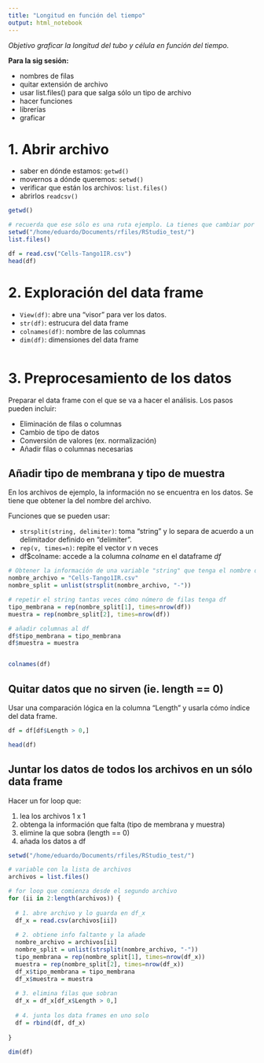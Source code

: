```yaml
---
title: "Longitud en función del tiempo"
output: html_notebook
---
```


*Objetivo graficar la longitud del tubo y célula en función del tiempo.* 


**Para la sig sesión:**

  * nombres de filas
  * quitar extensión de archivo
  * usar list.files() para que salga sólo un tipo de archivo
  * hacer funciones  
  * librerías
  * graficar

# 1. Abrir archivo

  * saber en dónde estamos: `getwd()`
  * movernos a dónde queremos: `setwd()`
  * verificar que están los archivos: `list.files()`
  * abrirlos `readcsv()`
  
```r
getwd()

# recuerda que ese sólo es una ruta ejemplo. La tienes que cambiar por la ruta en la que están tus archivos
setwd("/home/eduardo/Documents/rfiles/RStudio_test/")
list.files()

df = read.csv("Cells-Tango1IR.csv")
head(df)
```

# 2. Exploración del data frame

  * `View(df)`: abre una "visor" para ver los datos.
  * `str(df)`: estrucura del data frame
  * `colnames(df)`: nombre de las columnas
  * `dim(df)`: dimensiones del data frame
```r

```

# 3. Preprocesamiento de los datos

Preparar el data frame con el que se va a hacer el análisis. Los pasos pueden incluir:

  * Eliminación de filas o columnas
  * Cambio de tipo de datos
  * Conversión de valores (ex. normalización)
  * Añadir filas o columnas necesarias

## Añadir tipo de membrana y tipo de muestra

En los archivos de ejemplo, la información no se encuentra en los datos. Se tiene que obtener la del nombre del archivo.

Funciones que se pueden usar:

  * `strsplit(string, delimiter)`: toma "string" y lo separa de acuerdo a un delimitador definido en "delimiter". 
  * `rep(v, times=n)`: repite el vector *v* n veces
  * df$colname: accede a la columna *colname* en el dataframe *df*
  
```r
# Obtener la información de una variable "string" que tenga el nombre del archivo.
nombre_archivo = "Cells-Tango1IR.csv"
nombre_split = unlist(strsplit(nombre_archivo, "-"))

# repetir el string tantas veces cómo número de filas tenga df
tipo_membrana = rep(nombre_split[1], times=nrow(df))
muestra = rep(nombre_split[2], times=nrow(df))

# añadir columnas al df
df$tipo_membrana = tipo_membrana
df$muestra = muestra


colnames(df)
```

## Quitar datos que no sirven (ie. length == 0)
Usar una comparación lógica en la columna "Length" y usarla cómo índice del data frame.
```r
df = df[df$Length > 0,]

head(df)
```

## Juntar los datos de todos los archivos en un sólo data frame

Hacer un for loop que:

  1. lea los archivos 1 x 1
  2. obtenga la información que falta (tipo de membrana y muestra)
  3. elimine la que sobra (length == 0)
  4. añada los datos a df
  
```r
setwd("/home/eduardo/Documents/rfiles/RStudio_test/")

# variable con la lista de archivos
archivos = list.files()

# for loop que comienza desde el segundo archivo
for (ii in 2:length(archivos)) {
  
  # 1. abre archivo y lo guarda en df_x
  df_x = read.csv(archivos[ii])
  
  # 2. obtiene info faltante y la añade
  nombre_archivo = archivos[ii]
  nombre_split = unlist(strsplit(nombre_archivo, "-"))
  tipo_membrana = rep(nombre_split[1], times=nrow(df_x))
  muestra = rep(nombre_split[2], times=nrow(df_x))
  df_x$tipo_membrana = tipo_membrana
  df_x$muestra = muestra
  
  # 3. elimina filas que sobran
  df_x = df_x[df_x$Length > 0,]
  
  # 4. junta los data frames en uno solo
  df = rbind(df, df_x)
  
}

dim(df)
```